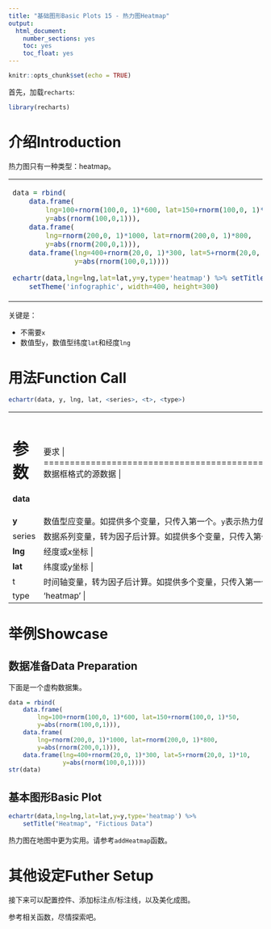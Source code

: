 ```yaml
---
title: "基础图形Basic Plots 15 - 热力图Heatmap"
output: 
  html_document: 
    number_sections: yes
    toc: yes
    toc_float: yes
---
```


```r
knitr::opts_chunk$set(echo = TRUE)
```

首先，加载`recharts`:
```r
library(recharts)
```

# 介绍Introduction

热力图只有一种类型：heatmap。

<table id='intro'>
<tr><td>
```r
data = rbind(
    data.frame(
        lng=100+rnorm(100,0, 1)*600, lat=150+rnorm(100,0, 1)*50, 
        y=abs(rnorm(100,0,1))),
    data.frame(
        lng=rnorm(200,0, 1)*1000, lat=rnorm(200,0, 1)*800, 
        y=abs(rnorm(200,0,1))),
    data.frame(lng=400+rnorm(20,0, 1)*300, lat=5+rnorm(20,0, 1)*10, 
               y=abs(rnorm(100,0,1))))

echartr(data,lng=lng,lat=lat,y=y,type='heatmap') %>% setTitle("Heatmap") %>%
    setTheme('infographic', width=400, height=300)
```
</td>
<td>
</table>

关键是：

- 不需要`x`
- 数值型`y`，数值型纬度`lat`和经度`lng`

# 用法Function Call

```r
echartr(data, y, lng, lat, <series>, <t>, <type>)
```

+--------+--------------------------------------------------------------------+
| 参数   |  要求                                              |
+========+====================================================================+
|**data**| 数据框格式的源数据                            |
+--------+--------------------------------------------------------------------+
| **y**  | 数值型应变量。如提供多个变量，只传入第一个。`y`表示热力值，要求介于0、1之间。如果`y`不在此区间内，`recharts` 会标化后计算。 |
+--------+--------------------------------------------------------------------+
| series | 数据系列变量，转为因子后计算。如提供多个变量，只传入第一个。 |
+--------+--------------------------------------------------------------------+
|**lng** | 经度或x坐标 |
+--------+--------------------------------------------------------------------+
|**lat** | 纬度或y坐标 |
+--------+--------------------------------------------------------------------+
|  t     | 时间轴变量，转为因子后计算。如提供多个变量，只传入第一个。 |
+--------+--------------------------------------------------------------------+
| type   | 'heatmap' |
+--------+--------------------------------------------------------------------+


# 举例Showcase

## 数据准备Data Preparation

下面是一个虚构数据集。

```r
data = rbind(
    data.frame(
        lng=100+rnorm(100,0, 1)*600, lat=150+rnorm(100,0, 1)*50, 
        y=abs(rnorm(100,0,1))),
    data.frame(
        lng=rnorm(200,0, 1)*1000, lat=rnorm(200,0, 1)*800, 
        y=abs(rnorm(200,0,1))),
    data.frame(lng=400+rnorm(20,0, 1)*300, lat=5+rnorm(20,0, 1)*10, 
               y=abs(rnorm(100,0,1))))
str(data)
```

## 基本图形Basic Plot

```r
echartr(data,lng=lng,lat=lat,y=y,type='heatmap') %>% 
    setTitle("Heatmap", "Fictious Data")
```

热力图在地图中更为实用。请参考`addHeatmap`函数。

# 其他设定Futher Setup

接下来可以配置控件、添加标注点/标注线，以及美化成图。

参考相关函数，尽情探索吧。


